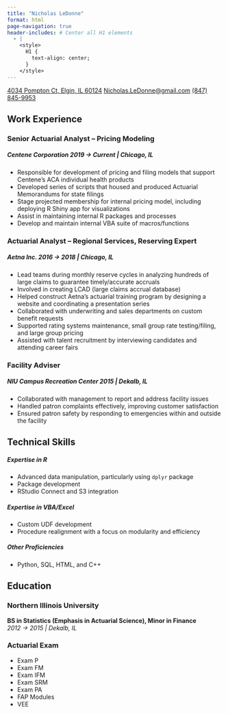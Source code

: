 ```yaml
---
title: "Nicholas LeDonne"
format: html
page-navigation: true
header-includes: # Center all H1 elements
  - |
    <style>
      H1 {
        text-align: center;
      }
    </style>
---
```

[[4034 Pompton Ct, Elgin, IL 60124](https://maps.app.goo.gl/E8RKooyhrDqhXjzc7)]{.tiny-centered}
[[Nicholas.LeDonne\@gmail.com](mailto:Nicholas.LeDonne@gmail.com?subject=I%20saw%20your%20resume...)]{.tiny-centered}
[[(847) 845-9953](tel:1-847-845-9953)]{.tiny-centered}
<br>

## Work Experience

### Senior Actuarial Analyst – Pricing Modeling

##### **Centene Corporation** [2019 → Current \| *Chicago, IL*]{.right-align}

-   Responsible for development of pricing and filing models that support Centene's ACA individual health products
- Developed series of scripts that housed and produced Actuarial Memorandums for state filings
-   Stage projected membership for internal pricing model, including deploying R Shiny app for visualizations
-   Assist in maintaining internal R packages and processes 
- Develop and maintain internal VBA suite of macros/functions

### Actuarial Analyst – Regional Services, Reserving Expert

##### **Aetna Inc.** [2016 → 2018 \| *Chicago, IL*]{.right-align}

-   Lead teams during monthly reserve cycles in analyzing hundreds of large claims to guarantee timely/accurate accruals\
-   Involved in creating LCAD (large claims accrual database)\
-   Helped construct Aetna’s actuarial training program by designing a website and coordinating a presentation series\
-   Collaborated with underwriting and sales departments on custom benefit requests\
-   Supported rating systems maintenance, small group rate testing/filing, and large group pricing\
-   Assisted with talent recruitment by interviewing candidates and attending career fairs

### Facility Adviser

##### **NIU Campus Recreation Center** [2015 \| *Dekalb, IL*]{.right-align}

- Collaborated with management to report and address facility issues
- Handled patron complaints effectively, improving customer satisfaction
- Ensured patron safety by responding to emergencies within and outside the facility

## Technical Skills

##### **Expertise in R** 
- Advanced data manipulation, particularly using `dplyr` package
- Package development
- RStudio Connect and S3 integration

##### **Expertise in VBA/Excel**
- Custom UDF development
- Procedure realignment with a focus on modularity and efficiency

##### **Other Proficiencies**
- Python, SQL, HTML, and C++


## Education

### Northern Illinois University

**BS in Statistics (Emphasis in Actuarial Science), Minor in Finance**\
*2012 → 2015 \| Dekalb, IL*

### Actuarial Exam

-   Exam P
-   Exam FM
-   Exam IFM
-   Exam SRM
-   Exam PA
-   FAP Modules
-   VEE
